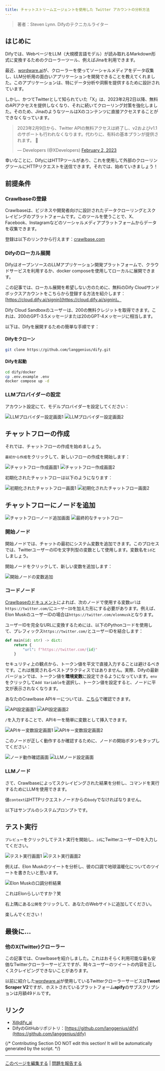 ```yaml
---
title: チャットストリームエージェントを使用した Twitter アカウントの分析方法
---
```


> 著者：Steven Lynn. Difyのテクニカルライター

## はじめに

Difyでは、WebページをLLM（大規模言語モデル）が読み取れるMarkdown形式に変換するためのクローラーツール、例えばJinaを利用できます。

最近、[wordware.ai](https://www.wordware.ai/)が、クローラーを使ってソーシャルメディアをデータ収集し、LLM分析用の面白いアプリケーションを開発できることを教えてくれました。このアプリケーションは、特にデータ分析や洞察を提供するために設計されています。

しかし、かつてTwitterとして知られていた「X」は、2023年2月2日以降、無料のAPIアクセスを提供しなくなり、それに続いてクローリング対策を強化しました。そのため、JinaのようなツールはXのコンテンツに直接アクセスすることができなくなっています。

> 2023年2月9日から、Twitter APIの無料アクセスは終了し、v2およびv1.1のサポートも行われなくなります。代わりに、有料の基本プランが提供されます。 🧵
>
> — Developers (@XDevelopers) [February 2, 2023](https://twitter.com/XDevelopers/status/1621026986784337922?ref\_src=twsrc%5Etfw)

幸いなことに、DifyにはHTTPツールがあり、これを使用して外部のクローリングツールにHTTPリクエストを送信できます。それでは、始めていきましょう！

## **前提条件**

### Crawlbaseの登録

Crawlbaseは、ビジネスや開発者向けに設計されたデータクローリングとスクレイピングのプラットフォームです。このツールを使うことで、X、Facebook、Instagramなどのソーシャルメディアプラットフォームからデータを収集できます。

登録は以下のリンクから行えます：[crawlbase.com](https://crawlbase.com)

### Difyのローカル展開

DifyはオープンソースのLLMアプリケーション開発プラットフォームで、クラウドサービスを利用するか、docker composeを使用してローカルに展開できます。

この記事では、ローカル展開を希望しない方のために、無料のDify Cloudサンドボックスアカウントをこちらから登録する方法を紹介します：[https://cloud.dify.ai/signin](https://cloud.dify.ai/signin)。

<Info>
Dify Cloud Sandboxのユーザーは、200の無料クレジットを取得できます。これは、200のGPT-3.5メッセージまたは20のGPT-4メッセージに相当します。
</Info>

以下は、Difyを展開するための簡単な手順です：

#### Difyをクローン

```bash
git clone https://github.com/langgenius/dify.git
```

#### **Difyを起動**

```bash
cd dify/docker
cp .env.example .env
docker compose up -d
```

### LLMプロバイダーの設定

アカウント設定にて、モデルプロバイダーを設定してください：

<div className="image-side-by-side">
  <img
    src="https://assets-docs.dify.ai/dify-enterprise-mintlify/jp/workshop/intermediate/4b4102f9027e2bda3fc520eaa8ea2354.png"
    className="mx-auto"
    alt="LLMプロバイダー設定画面1"
  />
  <img
    src="https://assets-docs.dify.ai/dify-enterprise-mintlify/jp/workshop/intermediate/0cc645cbf984c7ed90b4e4fc639e45a7.webp"
    className="mx-auto"
    alt="LLMプロバイダー設定画面2"
  />
</div>

## チャットフローの作成

それでは、チャットフローの作成を始めましょう。

`最初から作成`をクリックして、新しいフローの作成を開始します：

<div className="image-side-by-side">
  <img
    src="https://assets-docs.dify.ai/dify-enterprise-mintlify/jp/workshop/intermediate/b2955735f5c122d8a2fc08ef13654239.png"
    className="mx-auto"
    alt="チャットフロー作成画面1"
  />
  <img
    src="https://assets-docs.dify.ai/dify-enterprise-mintlify/jp/workshop/intermediate/e35a7a9bcd3c96fbc28c41d9e0bebe7c.webp"
    className="mx-auto"
    alt="チャットフロー作成画面2"
  />
</div>

初期化されたチャットフローは以下のようになります：

<div className="image-side-by-side">
  <img
    src="https://assets-docs.dify.ai/dify-enterprise-mintlify/jp/workshop/intermediate/baee341b771d1cd77780fd4845b467b2.png"
    className="mx-auto"
    alt="初期化されたチャットフロー画面1"
  />
  <img
    src="../../.gitbook/assets/twitter_init.webp"
    className="mx-auto"
    alt="初期化されたチャットフロー画面2"
  />
</div>

## チャットフローにノードを追加

<div className="image-side-by-side">
  <img
    src="https://assets-docs.dify.ai/dify-enterprise-mintlify/jp/workshop/intermediate/bad3185d9f2c92994c24de65a5414182.png"
    className="mx-auto"
    alt="チャットフローノード追加画面"
  />
  <img
    src="https://assets-docs.dify.ai/dify-enterprise-mintlify/jp/workshop/intermediate/4524d29962bc9cc3c96e6d87376622da.webp"
    className="mx-auto"
    alt="最終的なチャットフロー"
  />
</div>

### 開始ノード

開始ノードでは、チャットの最初にシステム変数を追加できます。このプロセスでは、TwitterユーザーのIDを文字列型の変数として使用します。変数名を`id`としましょう。

開始ノードをクリックして、新しい変数を追加します：

<img
  src="https://assets-docs.dify.ai/dify-enterprise-mintlify/jp/workshop/intermediate/0d77379c7c224bd6bd738e54ccc2ec5e.webp"
  className="mx-auto"
  alt="開始ノードの変数追加"
/>

### コードノード

[Crawlbaseのドキュメント](https://crawlbase.com/docs/crawling-api/scrapers/#twitter-profile)によれば、次のノードで使用する変数`url`は`https://twitter.com/`に`ユーザーID`を加えた形にする必要があります。例えば、Elon MuskのユーザーIDの場合は`https://twitter.com/elonmusk`となります。

ユーザーIDを完全なURLに変換するためには、以下のPythonコードを使用して、プレフィックス`https://twitter.com/`とユーザーIDを結合します：

```python
def main(id: str) -> dict:
    return {
        "url": f"https://twitter.com/{id}"
    }
```

セキュリティ上の観点から、トークン値を平文で直接入力することは避けるべきです。これは推奨されるベストプラクティスではありません。実際、Difyの最新バージョンでは、トークン値を**環境変数**に設定できるようになっています。`env`をクリックして`Add Variable`を選択し、トークン値を設定すると、ノードに平文が表示されなくなります。

あなたのCrawlbase APIキーについては、[こちら](https://crawlbase.com/dashboard/account/docs)で確認できます。

<div className="image-side-by-side">
  <img
    src="https://assets-docs.dify.ai/dify-enterprise-mintlify/jp/workshop/intermediate/c99b66ac8d30289615a8869bae5a6455.png"
    className="mx-auto"
    alt="API設定画面1"
  />
  <img
    src="https://assets-docs.dify.ai/dify-enterprise-mintlify/jp/workshop/intermediate/b022eeb088377ff9b62866c8de03f642.webp"
    className="mx-auto"
    alt="API設定画面2"
  />
</div>

`/`を入力することで、APIキーを簡単に変数として挿入できます。

<div className="image-side-by-side">
  <img
    src="https://assets-docs.dify.ai/dify-enterprise-mintlify/jp/workshop/intermediate/51f9350677acb396bad5841fa80c903c.png"
    className="mx-auto"
    alt="APIキー変数設定画面1"
  />
  <img
    src="https://assets-docs.dify.ai/dify-enterprise-mintlify/jp/workshop/intermediate/bf75a9783dc263df37d08d183d745fa4.webp"
    className="mx-auto"
    alt="APIキー変数設定画面2"
  />
</div>

このノードが正しく動作するか確認するために、ノードの開始ボタンをタップしてください：

<div className="image-side-by-side">
  <img
    src="https://assets-docs.dify.ai/dify-enterprise-mintlify/jp/workshop/intermediate/094b96e513169a47f1749e46e1357893.png"
    className="mx-auto"
    alt="ノード動作確認画面"
  />
  <img
    src="https://assets-docs.dify.ai/dify-enterprise-mintlify/jp/workshop/intermediate/46f4e15ac1e9d3ca3f47dc5bb921ff01.png"
    className="mx-auto"
    alt="LLMノード設定画面"
  />
</div>

### LLMノード

さて、Crawlbaseによってスクレイピングされた結果を分析し、コマンドを実行するためにLLMを使用できます。

値`context`はHTTPリクエストノードからの`body`でなければなりません。

以下はサンプルのシステムプロンプトです。

## テスト実行

`プレビュー`をクリックしてテスト実行を開始し、`id`にTwitterユーザーIDを入力してください。

<div className="image-side-by-side">
  <img
    src="https://assets-docs.dify.ai/dify-enterprise-mintlify/jp/workshop/intermediate/a25b122dfa14f0c65fcd3498ccf1898e.png"
    className="mx-auto"
    alt="テスト実行画面1"
  />
  <img
    src="https://assets-docs.dify.ai/dify-enterprise-mintlify/jp/workshop/intermediate/a019cbc5a970c786e129af8cc987b121.png"
    className="mx-auto"
    alt="テスト実行画面2"
  />
</div>

例えば、Elon Muskのツイートを分析し、彼の口調で地球温暖化についてのツイートを書きたいと思います。

<img
  src="https://assets-docs.dify.ai/dify-enterprise-mintlify/jp/workshop/intermediate/835a01082e74723138d9f97bee0c6c4b.png"
  className="mx-auto"
  alt="Elon Muskの口調分析結果"
/>

これはElonらしいですか？笑

右上隅にある`公開`をクリックして、あなたのWebサイトに追加してください。

楽しんでください！

## 最後に…

### 他のX(Twitter)クローラー

この記事では、Crawlbaseを紹介しました。これはおそらく利用可能な最も安価なTwitterクローラーサービスですが、時々ユーザーのツイートの内容を正しくスクレイピングできないことがあります。

以前に紹介した[wordware.ai](http://wordware.ai)が使用しているTwitterクローラーサービスは**Tweet Scraper V2**ですが、ホストされているプラットフォーム**apify**のサブスクリプションは月額49ドルです。

## リンク

* [X@dify\_ai](https://x.com/dify\_ai)
* DifyのGitHubリポジトリ：[https://github.com/langgenius/dify](https://github.com/langgenius/dify)

{/*
Contributing Section
DO NOT edit this section!
It will be automatically generated by the script.
*/}

---

[このページを編集する](https://github.com/langgenius/dify-docs/edit/main/ja-jp/workshop/intermediate/twitter-chatflow.mdx) | [問題を報告する](https://github.com/langgenius/dify-docs/issues/new?title=ドキュメントの問題%3A%20er-chatf&body=%23%23%20問題の説明%0A%3C%21--%20発見した問題について簡単に説明してください%20--%3E%0A%0A%23%23%20ページリンク%0Ahttps%3A%2F%2Fgithub.com%2Flanggenius%2Fdify-docs%2Fblob%2Fmain%2Fja-jp/workshop/intermediate%2Ftwitter-chatflow.mdx%0A%0A%23%23%20提案される変更%0A%3C%21--%20特定の変更案がある場合は、ここで説明してください%20--%3E%0A%0A%3C%21--%20ドキュメントの品質向上にご協力いただきありがとうございます！%20--%3E)

